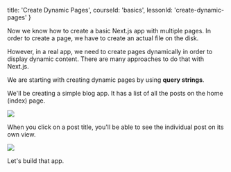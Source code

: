 
  title: 'Create Dynamic Pages',
  courseId: 'basics',
  lessonId: 'create-dynamic-pages'
}

Now we know how to create a basic Next.js app with multiple pages. In order to create a page, we have to create an actual file on the disk.

However, in a real app, we need to create pages dynamically in order to display dynamic content. There are many approaches to do that with Next.js.

We are starting with creating dynamic pages by using **query strings**.

We'll be creating a simple blog app. It has a list of all the posts on the home (index) page.

![](https://cloud.githubusercontent.com/assets/50838/24542722/600b9ce8-161a-11e7-9f1d-7ed08ff394fd.png)

When you click on a post title, you'll be able to see the individual post on its own view.

![](https://cloud.githubusercontent.com/assets/50838/24542721/5fdd9c26-161a-11e7-9b10-296d4cb6912d.png)

Let's build that app.

